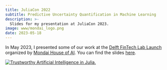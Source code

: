 ```yaml
---
title: JuliaCon 2022
subtitle: Predictive Uncertainty Quantification in Machine Learning
description: >-
  Slides for my presentation at JuliaCon 2023.
image: www/mondai_logo.png
date: 2023-05-18
---
```


In May 2023, I presented some of our work at the [Delft FinTech Lab Launch](https://mondai.tudelftcampus.nl/en/event/accelerating-fintech-adoption-delft-fintech-lab/) organized by [Mondai House of AI](https://mondai.tudelftcampus.nl/en/). You can find the slides [here](presentation.qmd){target="_blank"}.

[![Trustworthy Artificial Intelligence in Julia.](www/mondai_logo.png)](https://mondai.tudelftcampus.nl/en/)